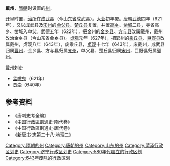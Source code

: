 '''戴州'''，[[隋朝|隋朝]]时设置的[[州|州]]。

[[开皇|开皇]]时置，[[治所|治所]]在[[成武县|成武县]]（今[[山东省|山东省]]成武县）。[[大业_(年号)|大业]]初年废。[[唐朝|唐朝]][[武德|武德]]四年（621年），又以成武县及[[宋州|宋州]]的[[單父縣|单父县]]、[[楚丘县|楚丘县]]复置，并置[[高乡县|高乡]]、[[凿城县|凿城]]二县，寻省高乡、凿城入单父。武德五年（622年），把金州的[[金乡县|金乡县]]、[[方与县|方与县]]改属戴州，戴州改治金乡县（今山东省金乡县）。[[貞觀_(唐朝)|贞观]]元年（627年），把郓州的[[乘丘县|乘丘县]]、[[巨野县|巨野县]]改属戴州，贞观八年（643年），废乘丘县，[[貞觀_(唐朝)|贞观]]十七年（643年），废戴州，成武县归属[[曹州|曹州]]，金乡县、方与县归属[[兖州|兖州]]，单父县、楚丘县归属[[宋州|宋州]]，巨野县归属[[郓州|郓州]]。 
;戴州刺史
*[[孟噉鬼|孟噉鬼]]（621年）
*[[贾崇|贾崇]]（640年）
== 参考资料 ==
* 《唐刺史考全编》
* 《[[中国行政區劃通史|中国行政區劃通史]]·隋代卷》
* 《中国行政區劃通史·唐代卷》
*《[[新唐书|新唐书]]·志第二十八·地理二》
{{山东行政区划小作品}}
[[Category:隋朝的州|Category:隋朝的州]]
[[Category:唐朝的州|Category:唐朝的州]]
[[Category:山东的州|Category:山东的州]]
[[Category:菏泽行政区划史|Category:菏泽行政区划史]]
[[Category:济宁行政区划史|Category:济宁行政区划史]]
[[Category:580年代建立的行政区划|Category:580年代建立的行政区划]]
[[Category:643年废除的行政区划|Category:643年废除的行政区划]]